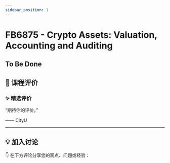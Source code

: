 ```yaml
---
sidebar_position: 1
---
```



# FB6875 - Crypto Assets: Valuation, Accounting and Auditing

## To Be Done

## **💬 课程评价**

### ✨ **精选评价**
<div className={commentStyles.commentBox}>
    <p className={commentStyles.commentText}>
        “期待你的评价。”
    </p>
    <p className={commentStyles.commentAuthor}>—— CityU</p>
</div>

---

## **💡 加入讨论**

👇 在下方评论分享您的观点、问题或经验：
<Utterances />
